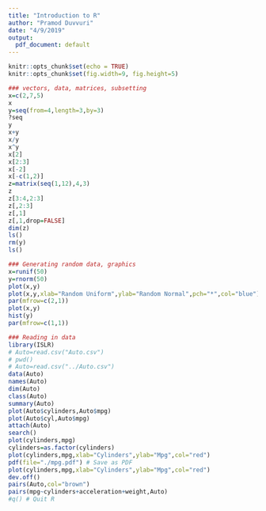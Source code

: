 ```yaml
---
title: "Introduction to R"
author: "Pramod Duvvuri"
date: "4/9/2019"
output:
  pdf_document: default
---
```


```r
knitr::opts_chunk$set(echo = TRUE)
knitr::opts_chunk$set(fig.width=9, fig.height=5)
```

```r
### vectors, data, matrices, subsetting
x=c(2,7,5)
x
y=seq(from=4,length=3,by=3)
?seq
y
x+y
x/y
x^y
x[2]
x[2:3]
x[-2]
x[-c(1,2)]
z=matrix(seq(1,12),4,3)
z
z[3:4,2:3]
z[,2:3]
z[,1]
z[,1,drop=FALSE]
dim(z)
ls()
rm(y)
ls()
```

```r
### Generating random data, graphics
x=runif(50)
y=rnorm(50)
plot(x,y)
plot(x,y,xlab="Random Uniform",ylab="Random Normal",pch="*",col="blue")
par(mfrow=c(2,1))
plot(x,y)
hist(y)
par(mfrow=c(1,1))
```

```r
### Reading in data
library(ISLR)
# Auto=read.csv("Auto.csv")
# pwd()
# Auto=read.csv("../Auto.csv")
data(Auto)
names(Auto)
dim(Auto)
class(Auto)
summary(Auto)
plot(Auto$cylinders,Auto$mpg)
plot(Auto$cyl,Auto$mpg)
attach(Auto)
search()
plot(cylinders,mpg)
cylinders=as.factor(cylinders)
plot(cylinders,mpg,xlab="Cylinders",ylab="Mpg",col="red")
pdf(file="./mpg.pdf") # Save as PDF
plot(cylinders,mpg,xlab="Cylinders",ylab="Mpg",col="red")
dev.off()
pairs(Auto,col="brown")
pairs(mpg~cylinders+acceleration+weight,Auto)
#q() # Quit R
```

